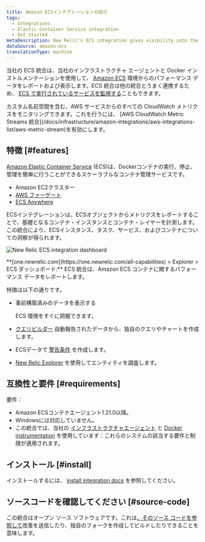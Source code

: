 ```yaml
---
title: Amazon ECSインテグレーションの紹介
tags:
  - Integrations
  - Elastic Container Service integration
  - Get started
metaDescription: New Relic's ECS integration gives visibility into the performance of your Amazon ECS environment.
dataSource: amazon-ecs
translationType: machine
---
```



当社の ECS 統合は、当社のインフラストラクチャ エージェントと Docker インストルメンテーションを使用して、 [Amazon ECS](https://docs.aws.amazon.com/ecs/index.html) 環境からのパフォーマンス データをレポートおよび表示します。ECS 統合は他の統合とうまく連携するため、 [ECS で実行されているサービスを監視する](/docs/integrations/host-integrations/host-integrations-list/monitor-services-running-amazon-ecs)こともできます。

<Callout variant="tip">
  カスタム名前空間を含む、AWS サービスからのすべての CloudWatch メトリクスをモニタリングできます。これを行うには、 [AWS CloudWatch Metric Streams 統合](/docs/infrastructure/amazon-integrations/aws-integrations-list/aws-metric-stream)を有効にします。
</Callout>

## 特徴 [#features]

[Amazon Elastic Container Service](https://docs.aws.amazon.com/ecs/index.html) (ECS)は、Dockerコンテナの実行、停止、管理を簡単に行うことができるスケーラブルなコンテナ管理サービスです。

* Amazon EC2クラスター
* [AWS ファーゲート](https://aws.amazon.com/fargate/)
* [ECS Anywhere](https://aws.amazon.com/ecs/anywhere/)

ECSインテグレーションは、ECSオブジェクトからメトリクスをレポートすることで、基礎となるコンテナ・インスタンスとコンテナ・レイヤーを計測します。この統合により、ECSインスタンス、タスク、サービス、およびコンテナについての洞察が得られます。

<img
  title="new-relic-ecs-integration-dashboards.png"
  alt="New Relic ECS integration dashboard"
  src={infrastructureAwsEcsDashboard}
/>

<figcaption>
  **[one.newrelic.com](https://one.newrelic.com/all-capabilities) > Explorer > ECS ダッシュボード:** ECS 統合は、Amazon ECS コンテナに関するパフォーマンス データをレポートします。
</figcaption>

特徴は以下の通りです。

* 事前構築済みのデータを表示する

  <InlinePopover type="dashboards"/>

  ECS 環境をすぐに把握できます。

* [クエリビルダー](/docs/chart-builder/use-chart-builder/get-started/introduction-chart-builder) 自動報告されたデータから、独自のクエリやチャートを作成します。

* ECSデータで [警告条件](/docs/ecs-integration-recommended-alert-conditions) を作成します。

* [New Relic Explorer](/docs/new-relic-one/use-new-relic-one/ui-data/new-relic-one-entity-explorer-view-performance-across-apps-services-hosts) を使用してエンティティを調査します。

## 互換性と要件 [#requirements]

要件：

* Amazon ECSコンテナエージェント1.21.0以降。
* Windowsには対応していません。
* この統合では、当社の [インフラストラクチャエージェント](/docs/infrastructure/new-relic-infrastructure/getting-started/compatibility-requirements-new-relic-infrastructure) と [Docker instrumentation](/docs/infrastructure/install-configure-manage-infrastructure/docker-installation/docker-instrumentation-infrastructure) を使用しています：これらのシステムの該当する要件と制限が適用されます。

## インストール [#install]

インストールするには、 [install integration docs](/docs/install-ecs-integration) を参照してください。

## ソースコードを確認してください [#source-code]

この統合はオープン ソース ソフトウェアです。これは[、そのソース コードを参照して](https://github.com/newrelic/nri-ecs)改善を送信したり、独自のフォークを作成してビルドしたりできることを意味します。